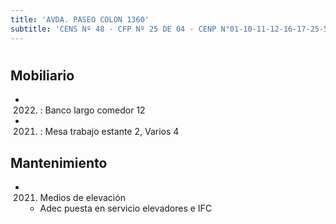 ```yaml
---
title: 'AVDA. PASEO COLON 1360'
subtitle: 'CENS Nº 48 - CFP Nº 25 DE 04 - CENP N°01-10-11-12-16-17-25-51 - PI ISAURO ARANCIBIA - CENOF CENTRO ISAURO ARANCIBIA'
---
```


#


## Mobiliario

*  (2022) : Banco largo comedor 12 

*  (2021) : Mesa trabajo estante 2, Varios 4 





## Mantenimiento

*  (2021) Medios de elevación 
    + Adec puesta en servicio elevadores e IFC




